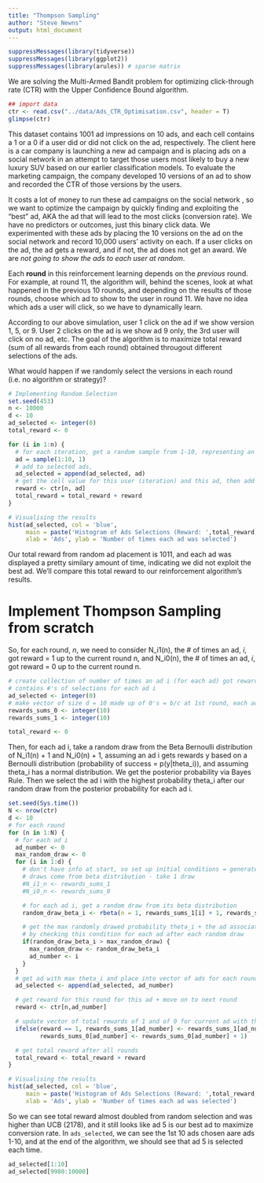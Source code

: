 ```yaml
---
title: "Thompson Sampling"
author: "Steve Newns"
output: html_document
---
```


```r
suppressMessages(library(tidyverse))
suppressMessages(library(ggplot2))
suppressMessages(library(arules)) # sparse matrix
```

We are solving the Multi-Armed Bandit problem for optimizing click-through rate (CTR) with the Upper Confidence Bound algorithm.  

```r
## import data 
ctr <- read.csv("../data/Ads_CTR_Optimisation.csv", header = T)
glimpse(ctr)
```

This dataset contains 1001 ad impressions on 10 ads, and each cell contains a 1 or a 0 if a user did or did not click on the ad, respectively. The client here is a car company is launching a new ad campaign and is placing ads on a social network in an attempt to target those users most likely to buy a new luxury SUV based on our earlier classification models. To evaluate the marketing campaign, the company developed 10 versions of an ad to show and recorded the CTR of those versions by the users.

It costs a lot of money to run these ad campaigns on the social network , so we want to optimize the campaign by quickly finding and exploiting the "best" ad, AKA the ad that will lead to the most clicks (conversion rate). We have no predictors or outcomes, just this binary click data. We experimented with these ads by placing the 10 versions on the ad on the social network and record 10,000 users' activity on each. If a user clicks on the ad, the ad gets a reward, and if not, the ad does not get an award. We are *not going to show the ads to each user at random*. 

Each **round** in this reinforcement learning depends on the *previous* round. For example, at round 11, the algorithm will, behind the scenes, look at what happened in the previous 10 rounds, and depending on the results of those rounds, choose which ad to show to the user in round 11. We have no idea which ads a user will click, so we have to dynamically learn.

According to our above simulation, user 1 click on the ad if we show version 1, 5, or 9. User 2 clicks on the ad is we show ad 9 only, the 3rd user will click on no ad, etc. The goal of the algorithm is to maximize total reward (sum of all rewards from each round) obtained througout different selections of the ads.

What would happen if we randomly select the versions in each round (i.e. no algorithm or strategy)?
```r
# Implementing Random Selection
set.seed(453)
n <- 10000
d <- 10
ad_selected <- integer(0)
total_reward <- 0

for (i in 1:n) {
  # for each iteration, get a random sample from 1-10, representing an ad version
  ad = sample(1:10, 1)
  # add to selected ads,
  ad_selected = append(ad_selected, ad)
  # get the cell value for this user (iteration) and this ad, then add to total reward
  reward <- ctr[n, ad]
  total_reward = total_reward + reward
}

# Visualising the results
hist(ad_selected, col = 'blue', 
     main = paste('Histogram of Ads Selections (Reward: ',total_reward,')'),
     xlab = 'Ads', ylab = 'Number of times each ad was selected')
```
 
Our total reward from random ad placement is 1011, and each ad was displayed a pretty similary amount of time, indicating we did not exploit the best ad. We'll compare this total reward to our reinforcement algorithm's results.
 
# Implement Thompson Sampling from scratch

So, for each round, *n*, we need to consider N_i1(n), the # of times an ad, *i*, got reward = 1 up to the current round n, and N_i0(n), the # of times an ad, *i*, got reward = 0 up to the current round n.
```r
# create collection of number of times an ad i (for each ad) got rewards 0 + 1 up to round n
# contains #'s of selections for each ad i
ad_selected <- integer(0)
# make vector of size d = 10 made up of 0's = b/c at 1st round, each ad has no reward
rewards_sums_0 <- integer(10)
rewards_sums_1 <- integer(10)

total_reward <- 0
```

Then, for each ad i, take a random draw from the Beta Bernoulli distribution of N_i1(n) + 1 and N_i0(n) + 1, assuming an ad i gets rewards y based on a Bernoulli distribution (probability of success = p(y|theta_i)), and assuming theta_i has a normal distribution. We get the posterior probability via Bayes Rule. Then we select the ad i with the highest probability theta_i after our random draw from the posterior probability for each ad i.

```r
set.seed(Sys.time())
N <- nrow(ctr)
d <- 10
# for each round
for (n in 1:N) {
  # for each ad i
  ad_number <- 0
  max_random_draw <- 0
  for (i in 1:d) {
    # don't have info at start, so set up initial conditions = generate random draws for 1st 10 rounds
    # draws come from beta distribution - take 1 draw
    #N_i1_n <- rewards_sums_1
    #N_i0_n <- rewards_sums_0

    # for each ad i, get a random draw from its beta distribution
    random_draw_beta_i <- rbeta(n = 1, rewards_sums_1[i] + 1, rewards_sums_0[i] + 1)

    # get the max randomly drawed probability theta_i + the ad associated with it
    # by checking this condition for each ad after each random draw
    if(random_draw_beta_i > max_random_draw) {
      max_random_draw <- random_draw_beta_i
      ad_number <- i
    }
  }
  # get ad with max theta_i and place into vector of ads for each round
  ad_selected <- append(ad_selected, ad_number)

  # get reward for this round for this ad + move on to next round
  reward <- ctr[n,ad_number]

  # update vector of total rewards of 1 and of 0 for current ad with the reward from current ad
  ifelse(reward == 1, rewards_sums_1[ad_number] <- rewards_sums_1[ad_number]  + 1,
         rewards_sums_0[ad_number] <- rewards_sums_0[ad_number] + 1)

  # get total reward after all rounds
  total_reward <- total_reward + reward
}

# Visualising the results
hist(ad_selected, col = 'blue', 
     main = paste('Histogram of Ads Selections (Reward: ',total_reward,')'),
     xlab = 'Ads', ylab = 'Number of times each ad was selected')
```

So we can see total reward almost doubled from random selection and was higher than UCB (2178), and it still looks like ad 5 is our best ad to maximize conversion rate. In `ads_selected`, we can see the 1st 10 ads chosen aare ads 1-10, and at the end of the algorithm, we should see that ad 5 is selected each time.
```r
ad_selected[1:10]
ad_selected[9980:10000]
```